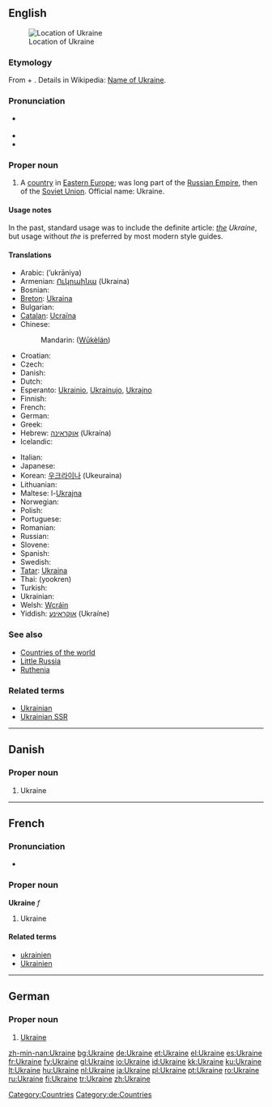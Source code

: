 ==English==
{{wikipedia}}
[[Image:LocationUkraine.png|thumb|Location of Ukraine]]

===Etymology===
From {{etyl|orv}} {{term|оу||at|tr=u|lang=orv|sc=Cyrs}} + {{term|краи||edge|tr=krai|lang=orv|sc=Cyrs}}.  Details in Wikipedia: [[w:Name of Ukraine|Name of Ukraine]].

===Pronunciation===
* {{a|UK|US}} {{IPA|/juˈkɹeɪn/}}
* {{audio|en-us-Ukraine.ogg|Audio (US)}}
* {{rhymes|eɪn}}

===Proper noun===
{{en-proper noun}}

# A [[country]] in [[Eastern Europe]]; was long part of the [[Russian Empire]], then of the [[Soviet Union]]. Official name: Ukraine.

====Usage notes====
In the past, standard usage was to include the definite article: ''<u>the</u> Ukraine'', but usage without ''the'' is preferred by most modern style guides.

====Translations====
{{trans-top|Eastern European country}}
* Arabic: {{Arab|[[أوكرانيا]]}} (’ukrāniya) {{f}}
* Armenian: [[Ուկրաինա]] (Ukraina)
* Bosnian: {{t-|bs|Ukrajina|f}}
* [[Breton]]: [[Ukraina]]
* Bulgarian: {{t+|bg|Украйна|tr=Ukrájna|sc=Cyrl}}
* [[Catalan]]: [[Ucraïna]] {{f}}
* Chinese:
*: Mandarin: {{zh-ts|烏克蘭|乌克兰}} ([[Wūkèlán]])
* Croatian: {{t-|hr|Ukrajina|f}}
* Czech: {{t+|cs|Ukrajina}}
* Danish: {{t-|da|Ukraine}}
* Dutch: {{t+|nl|Oekraïne}}
* Esperanto: [[Ukrainio]], [[Ukrainujo]], [[Ukrajno]]
* Finnish: {{t+|fi|Ukraina}}
* French: {{t+|fr|Ukraine}}
* German: {{t+|de|Ukraine|f}}
* Greek: {{t+|el|Ουκρανία|f|tr=Oukranía|sc=Grek}}
* Hebrew: [[אוקראינה]] (Ukraína)
* Icelandic: {{t+|is|Úkraína|f}}
{{trans-mid}}
* Italian: {{t+|it|Ucraina|f}}
* Japanese: {{t-|ja|ウクライナ|tr=Ukuraina|sc=Jpan}}
* Korean: [[우크라이나]] (Ukeuraina)
* Lithuanian: {{t+|lt|Ukraina|xs=Lithuanian}}
* Maltese: l-[[Ukrajna]]
* Norwegian: {{t+|no|Ukraina}}
* Polish: {{t+|pl|Ukraina|f}}
* Portuguese: {{t+|pt|Ucrânia|f}}
* Romanian: {{t-|ro|Ucraina|f}}
* Russian: {{t+|ru|Украина|f|tr=Ukraína|sc=Cyrl}}
* Slovene: {{t+|sl|Ukrajina|f}}
* Spanish: {{t+|es|Ucrania|f}}
* Swedish: {{t+|sv|Ukraina}}
* [[Tatar]]: [[Ukraina#Tatar|Ukraina]]
* Thai: {{Thai|[[ยูเครน]]}} (yookren)
* Turkish: {{t+|tr|Ukrayna}}
* Ukrainian: {{t+|uk|Україна|f|tr=Ukrajína|sc=Cyrl|xs=Ukrainian}}
* Welsh: [[Wcráin]]
* Yiddish: [[אוקראַינע]] (Ukraíne)
{{trans-bottom}}

===See also===
* [[Appendix:Countries of the world|Countries of the world]]
* [[Little Russia]]
* [[Ruthenia]]

===Related terms===
* [[Ukrainian]]
* [[Ukrainian SSR]]

[[Category:Countries]]
[[Category:Ukraine| ]]

----

==Danish==

===Proper noun===
{{infl|da|proper noun}}

# Ukraine

----

==French==

===Pronunciation===
* {{audio|Fr-l'Ukraine-fr Be.ogg|audio}}

===Proper noun===
'''Ukraine''' ''f''

# Ukraine

====Related terms====
* [[ukrainien]]
* [[Ukrainien]]

----

==German==

===Proper noun===
{{infl|de|proper noun|g=f}}

# [[#English|Ukraine]]

[[Category:de:Countries]]

[[zh-min-nan:Ukraine]]
[[bg:Ukraine]]
[[de:Ukraine]]
[[et:Ukraine]]
[[el:Ukraine]]
[[es:Ukraine]]
[[fr:Ukraine]]
[[fy:Ukraine]]
[[gl:Ukraine]]
[[io:Ukraine]]
[[id:Ukraine]]
[[kk:Ukraine]]
[[ku:Ukraine]]
[[lt:Ukraine]]
[[hu:Ukraine]]
[[nl:Ukraine]]
[[ja:Ukraine]]
[[pl:Ukraine]]
[[pt:Ukraine]]
[[ro:Ukraine]]
[[ru:Ukraine]]
[[fi:Ukraine]]
[[tr:Ukraine]]
[[zh:Ukraine]]